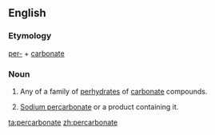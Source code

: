 ==English==

===Etymology===

[[per-]] + [[carbonate]]

===Noun===
{{en-noun}}

# {{context|chemistry}} Any of a family of [[perhydrate]]s of [[carbonate]] compounds.
# [[w:Sodium percarbonate|Sodium percarbonate]] or a product containing it.

[[ta:percarbonate]]
[[zh:percarbonate]]